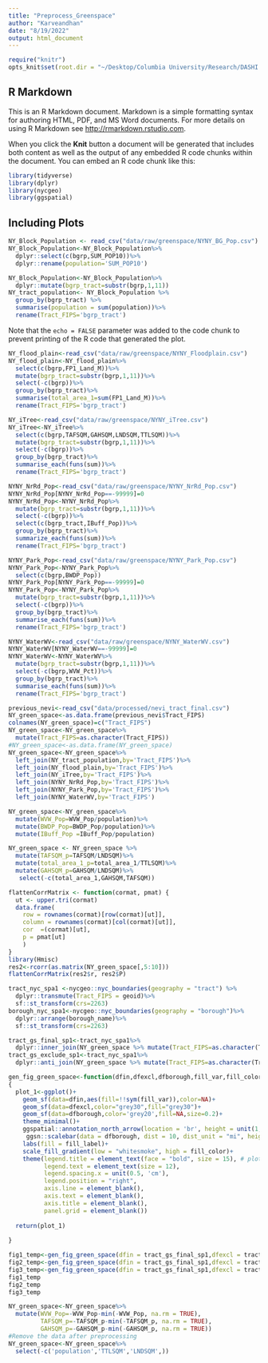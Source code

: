 ```yaml
---
title: "Preprocess_Greenspace"
author: "Karveandhan"
date: "8/19/2022"
output: html_document
---
```


```r
require("knitr")
opts_knit$set(root.dir = "~/Desktop/Columbia University/Research/DASHI Project/nvi_asthma/nvi_asthma")
```

## R Markdown

This is an R Markdown document. Markdown is a simple formatting syntax for authoring HTML, PDF, and MS Word documents. For more details on using R Markdown see <http://rmarkdown.rstudio.com>.

When you click the **Knit** button a document will be generated that includes both content as well as the output of any embedded R code chunks within the document. You can embed an R code chunk like this:

```r
library(tidyverse)
library(dplyr)
library(nycgeo)
library(ggspatial)
```

## Including Plots


```r
NY_Block_Population <- read_csv("data/raw/greenspace/NYNY_BG_Pop.csv")
NY_Block_Population<-NY_Block_Population%>%
  dplyr::select(c(bgrp,SUM_POP10))%>%
  dplyr::rename(population='SUM_POP10')
```

```r
NY_Block_Population<-NY_Block_Population%>%
  dplyr::mutate(bgrp_tract=substr(bgrp,1,11))
NY_tract_population<- NY_Block_Population %>% 
  group_by(bgrp_tract) %>% 
  summarise(population = sum(population))%>%
  rename(Tract_FIPS='bgrp_tract')

```

Note that the `echo = FALSE` parameter was added to the code chunk to prevent printing of the R code that generated the plot.
```r
NY_flood_plain<-read_csv("data/raw/greenspace/NYNY_Floodplain.csv")
NY_flood_plain<-NY_flood_plain%>%
  select(c(bgrp,FP1_Land_M))%>%
  mutate(bgrp_tract=substr(bgrp,1,11))%>%
  select(-c(bgrp))%>%
  group_by(bgrp_tract)%>%
  summarise(total_area_1=sum(FP1_Land_M))%>%
  rename(Tract_FIPS='bgrp_tract')

```

```r
NY_iTree<-read_csv("data/raw/greenspace/NYNY_iTree.csv")
NY_iTree<-NY_iTree%>%
  select(c(bgrp,TAFSQM,GAHSQM,LNDSQM,TTLSQM))%>%
  mutate(bgrp_tract=substr(bgrp,1,11))%>%
  select(-c(bgrp))%>%
  group_by(bgrp_tract)%>%
  summarise_each(funs(sum))%>%
  rename(Tract_FIPS='bgrp_tract')

```

```r
NYNY_NrRd_Pop<-read_csv("data/raw/greenspace/NYNY_NrRd_Pop.csv")
NYNY_NrRd_Pop[NYNY_NrRd_Pop==-99999]=0
NYNY_NrRd_Pop<-NYNY_NrRd_Pop%>%
  mutate(bgrp_tract=substr(bgrp,1,11))%>%
  select(-c(bgrp))%>%
  select(c(bgrp_tract,IBuff_Pop))%>%
  group_by(bgrp_tract)%>%
  summarize_each(funs(sum))%>%
  rename(Tract_FIPS='bgrp_tract')

```


```r
NYNY_Park_Pop<-read_csv("data/raw/greenspace/NYNY_Park_Pop.csv")
NYNY_Park_Pop<-NYNY_Park_Pop%>%
  select(c(bgrp,BWDP_Pop))
NYNY_Park_Pop[NYNY_Park_Pop==-99999]=0
NYNY_Park_Pop<-NYNY_Park_Pop%>%
  mutate(bgrp_tract=substr(bgrp,1,11))%>%
  select(-c(bgrp))%>%
  group_by(bgrp_tract)%>%
  summarise_each(funs(sum))%>%
  rename(Tract_FIPS='bgrp_tract')

```


```r
NYNY_WaterWV<-read_csv("data/raw/greenspace/NYNY_WaterWV.csv")
NYNY_WaterWV[NYNY_WaterWV==-99999]=0
NYNY_WaterWV<-NYNY_WaterWV%>%
  mutate(bgrp_tract=substr(bgrp,1,11))%>%
  select(-c(bgrp,WVW_Pct))%>%
  group_by(bgrp_tract)%>%
  summarise_each(funs(sum))%>%
  rename(Tract_FIPS='bgrp_tract')
```

```r
previous_nevi<-read_csv("data/processed/nevi_tract_final.csv")
NY_green_space<-as.data.frame(previous_nevi$Tract_FIPS)
colnames(NY_green_space)=c("Tract_FIPS")
NY_green_space<-NY_green_space%>%
  mutate(Tract_FIPS=as.character(Tract_FIPS))
#NY_green_space<-as.data.frame(NY_green_space)
NY_green_space<-NY_green_space%>%
  left_join(NY_tract_population,by='Tract_FIPS')%>%
  left_join(NY_flood_plain,by='Tract_FIPS')%>%
  left_join(NY_iTree,by='Tract_FIPS')%>%
  left_join(NYNY_NrRd_Pop,by='Tract_FIPS')%>%
  left_join(NYNY_Park_Pop,by='Tract_FIPS')%>%
  left_join(NYNY_WaterWV,by='Tract_FIPS')
```


```r
NY_green_space<-NY_green_space%>%
  mutate(WVW_Pop=WVW_Pop/population)%>%
  mutate(BWDP_Pop=BWDP_Pop/population)%>%
  mutate(IBuff_Pop =IBuff_Pop/population)

```

```r
NY_green_space <- NY_green_space %>%
  mutate(TAFSQM_p=TAFSQM/LNDSQM)%>%
  mutate(total_area_1_p=total_area_1/TTLSQM)%>%
  mutate(GAHSQM_p=GAHSQM/LNDSQM)%>%
   select(-c(total_area_1,GAHSQM,TAFSQM))

```


```r
flattenCorrMatrix <- function(cormat, pmat) {
  ut <- upper.tri(cormat)
  data.frame(
    row = rownames(cormat)[row(cormat)[ut]],
    column = rownames(cormat)[col(cormat)[ut]],
    cor  =(cormat)[ut],
    p = pmat[ut]
    )
}
library(Hmisc)
res2<-rcorr(as.matrix(NY_green_space[,5:10]))
flattenCorrMatrix(res2$r, res2$P)


```

```r
tract_nyc_spa1 <-nycgeo::nyc_boundaries(geography = "tract") %>% 
  dplyr::transmute(Tract_FIPS = geoid)%>%
  sf::st_transform(crs=2263)
borough_nyc_spa1<-nycgeo::nyc_boundaries(geography = "borough")%>%
  dplyr::arrange(borough_name)%>%
  sf::st_transform(crs=2263)

tract_gs_final_sp1<-tract_nyc_spa1%>%
  dplyr::inner_join(NY_green_space %>% mutate(Tract_FIPS=as.character(Tract_FIPS)%>% trimws()),by ='Tract_FIPS')
tract_gs_exclude_sp1<-tract_nyc_spa1%>%
  dplyr::anti_join(NY_green_space %>% mutate(Tract_FIPS=as.character(Tract_FIPS)%>% trimws()),by ='Tract_FIPS')
```

```r
gen_fig_green_space<-function(dfin,dfexcl,dfborough,fill_var,fill_color,fill_label,lab_borough)
{
  plot_1<-ggplot()+
    geom_sf(data=dfin,aes(fill=!!sym(fill_var)),color=NA)+
    geom_sf(data=dfexcl,color="grey30",fill="grey30")+
    geom_sf(data=dfborough,color='grey20',fill=NA,size=0.2)+
    theme_minimal()+
    ggspatial::annotation_north_arrow(location = 'br', height = unit(1,'cm'), width = unit(1.1, 'cm'), pad_x = unit(1.5, "cm"), pad_y = unit(0.5, "cm"), style = north_arrow_orienteering(fill = c('black','black'), text_size = 11))+
     ggsn::scalebar(data = dfborough, dist = 10, dist_unit = "mi", height = 0.01, st.size = 5, st.dist = 0.05, transform = FALSE, model = 'WGS84', location = "bottomright")+
    labs(fill = fill_label)+
    scale_fill_gradient(low = "whitesmoke", high = fill_color)+
    theme(legend.title = element_text(face = "bold", size = 15), # plot.title = element_text(hjust = 0.75, face = "bold", size = 15),
          legend.text = element_text(size = 12),
          legend.spacing.x = unit(0.5, 'cm'),
          legend.position = "right",
          axis.line = element_blank(),
          axis.text = element_blank(),
          axis.title = element_blank(),
          panel.grid = element_blank())
    
  return(plot_1)
    
}

```


```r
fig1_temp<-gen_fig_green_space(dfin = tract_gs_final_sp1,dfexcl = tract_gs_exclude_sp1,dfborough = borough_nyc_spa1,fill_var ='BWDP_Pop',fill_label ="Estimated residential population\n not within 500m \nof a park entrance ",lab_borough = 'borough_name', fill_color = '#6b3c03')
fig2_temp<-gen_fig_green_space(dfin = tract_gs_final_sp1,dfexcl = tract_gs_exclude_sp1,dfborough = borough_nyc_spa1,fill_var ='population',fill_label = "Population",lab_borough = 'borough_name', fill_color = '#950f00')
fig3_temp<-gen_fig_green_space(dfin = tract_gs_final_sp1,dfexcl = tract_gs_exclude_sp1,dfborough = borough_nyc_spa1,fill_var ='WVW_Pop',fill_label = "View\n of Water",lab_borough = 'borough_name', fill_color = '#006195')
fig1_temp
fig2_temp
fig3_temp

```


```r
NY_green_space<-NY_green_space%>%
  mutate(WVW_Pop=-WVW_Pop-min(-WVW_Pop, na.rm = TRUE),
         TAFSQM_p=-TAFSQM_p-min(-TAFSQM_p, na.rm = TRUE),
         GAHSQM_p=-GAHSQM_p-min(-GAHSQM_p, na.rm = TRUE))
#Remove the data after preprocessing
NY_green_space<-NY_green_space%>%
  select(-c('population','TTLSQM','LNDSQM',))


```